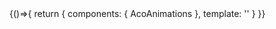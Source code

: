 

<Meta title="Styles/Variables/Animations" component={AcoAnimations} />

<Canvas>
    <Story name="Animations">
        {()=>{
            return {
                components: { AcoAnimations },
                template: '<AcoAnimations />'
            }
        }}
    </Story>
</Canvas>